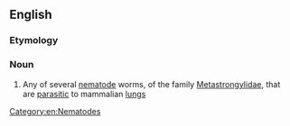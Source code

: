 ==English==

===Etymology===
{{compound|en|lung|worm}}

===Noun===
{{en-noun}}

# Any of several [[nematode]] worms, of the family [[Metastrongylidae]], that are [[parasitic]] to mammalian [[lung]]s

[[Category:en:Nematodes]]